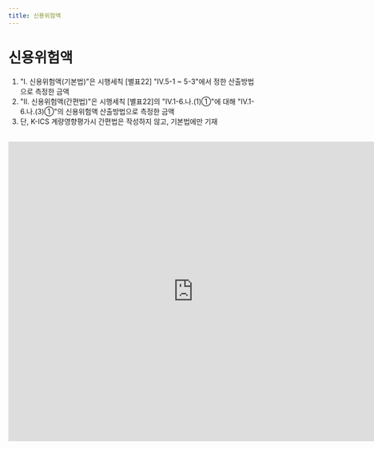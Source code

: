 ```yaml
---
title: 신용위험액
---
```

# 신용위험액

<Accordion multiple activeIndex={[]}>
<AccordionTab header="[작성 요령]">

1. "Ⅰ. 신용위험액(기본법)"은 시행세칙 [별표22] "Ⅳ.5-1 ~ 5-3"에서 정한 산출방법으로 측정한 금액
2. "Ⅱ. 신용위험액(간편법)"은 시행세칙 [별표22]의 "Ⅳ.1-6.나.(1)①"에 대해 "Ⅳ.1-6.나.(3)①"의 신용위험액 산출방법으로 측정한 금액
3. 단, K-ICS 계량영향평가시 간편법은 작성하지 않고, 기본법에만 기재

</AccordionTab>
</Accordion>

<br/>

<iframe width="740" height="600" frameborder="0" scrolling="no"
src="https://onedrive.live.com/embed?resid=AB5F66CE0CF8D024%2116554&authkey=%21ACzRWZavyE-79hc&em=2
&wdAllowInteractivity=False&ActiveCell='6-1'!B10&Item='6-1'!A7:D37
&wdHideGridlines=True
&wdDownloadButton=False
&waccluster=PSG3">
</iframe>
